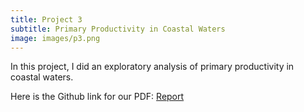 ```yaml
---
title: Project 3
subtitle: Primary Productivity in Coastal Waters
image: images/p3.png
---
```


In this project,  I did an exploratory analysis of primary productivity in coastal
waters.

Here is the Github link for our PDF: [Report](https://github.com/shuaiheng-tao/Personal-Website/blob/335fd1c33505bff8ce60926ca053df31b6bb8256/Projects/mp2-ncca.pdf)